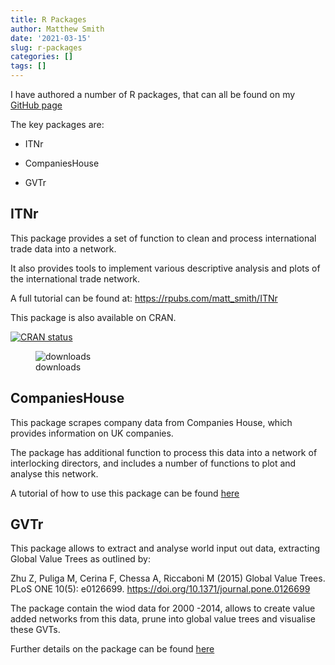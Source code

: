 ```yaml
---
title: R Packages
author: Matthew Smith
date: '2021-03-15'
slug: r-packages
categories: []
tags: []
---
```


I have authored a number of R packages, that can all be found on my [GitHub page](https://github.com/MatthewSmith430)  

The key packages are:

- ITNr

- CompaniesHouse  

- GVTr  


## ITNr

This package provides a set of function to clean and process international trade data into a network.

It also provides tools to implement various descriptive analysis and plots of the international trade network.

A full tutorial can be found at:
<https://rpubs.com/matt_smith/ITNr>

This package is also available on CRAN.

[![CRAN status](https://www.r-pkg.org/badges/version/ITNr)](https://cran.r-project.org/package=ITNr)

![downloads](https://cranlogs.r-pkg.org/badges/grand-total/ITNr?color=brightgreen)

## CompaniesHouse

This package scrapes company data from Companies House, which provides information on UK companies. 

The package has additional function to process this data into a network of interlocking directors, and includes a number of functions to plot and analyse this network. 

A tutorial of how to use this package can be found [here](https://matthewsmith430.github.io/CompaniesHouse/index.html)

## GVTr

This package allows to extract and analyse world input out data, extracting Global Value Trees as outlined by:

Zhu Z, Puliga M, Cerina F, Chessa A, Riccaboni M (2015) Global Value Trees. PLoS ONE 10(5): e0126699. <https://doi.org/10.1371/journal.pone.0126699>

The package contain the wiod data for 2000 -2014, allows to create value added networks from this data, prune into global value trees and visualise these GVTs. 

Further details on the package can be found [here](https://matthewsmith430.github.io/GVTr)